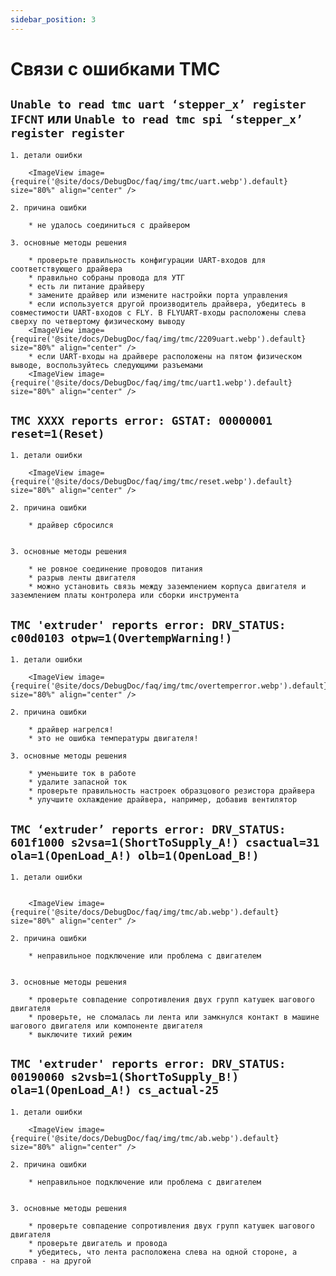 ```yaml
---
sidebar_position: 3
---
```




# Связи с ошибками TMC

## `Unable to read tmc uart ‘stepper_x’ register IFCNT` или `Unable to read tmc spi ‘stepper_x’ register register`

    1. детали ошибки

        <ImageView image={require('@site/docs/DebugDoc/faq/img/tmc/uart.webp').default} size="80%" align="center" />

    2. причина ошибки

        * не удалось соединиться с драйвером

    3. основные методы решения

        * проверьте правильность конфигурации UART-входов для соответствующего драйвера
        * правильно собраны провода для УТГ
        * есть ли питание драйверу
        * замените драйвер или измените настройки порта управления
        * если используется другой производитель драйвера, убедитесь в совместимости UART-входов с FLY. В FLYUART-входы расположены слева сверху по четвертому физическому выводу
        <ImageView image={require('@site/docs/DebugDoc/faq/img/tmc/2209uart.webp').default} size="80%" align="center" />
        * если UART-входы на драйвере расположены на пятом физическом выводе, воспользуйтесь следующими разъемами
        <ImageView image={require('@site/docs/DebugDoc/faq/img/tmc/uart1.webp').default} size="80%" align="center" />

## `TMC XXXX reports error: GSTAT: 00000001 reset=1(Reset)`

    1. детали ошибки

        <ImageView image={require('@site/docs/DebugDoc/faq/img/tmc/reset.webp').default} size="80%" align="center" />

    2. причина ошибки

        * драйвер сбросился


    3. основные методы решения

        * не ровное соединение проводов питания
        * разрыв ленты двигателя
        * можно установить связь между заземлением корпуса двигателя и заземлением платы контролера или сборки инструмента

## `TMC 'extruder' reports error: DRV_STATUS: c00d0103 otpw=1(OvertempWarning!)`

    1. детали ошибки

        <ImageView image={require('@site/docs/DebugDoc/faq/img/tmc/overtemperror.webp').default} size="80%" align="center" />

    2. причина ошибки

        * драйвер нагрелся!
        * это не ошибка температуры двигателя!

    3. основные методы решения

        * уменьшите ток в работе
        * удалите запасной ток
        * проверьте правильность настроек образцового резистора драйвера
        * улучшите охлаждение драйвера, например, добавив вентилятор

## `TMC ‘extruder’ reports error: DRV_STATUS: 601f1000 s2vsa=1(ShortToSupply_A!) csactual=31 ola=1(OpenLoad_A!) olb=1(OpenLoad_B!)`

    1. детали ошибки
    

        <ImageView image={require('@site/docs/DebugDoc/faq/img/tmc/ab.webp').default} size="80%" align="center" />

    2. причина ошибки

        * неправильное подключение или проблема с двигателем


    3. основные методы решения
    
        * проверьте совпадение сопротивления двух групп катушек шагового двигателя
        * проверьте, не сломалась ли лента или замкнулся контакт в машине шагового двигателя или компоненте двигателя
        * выключите тихий режим

## `TMC 'extruder' reports error: DRV_STATUS: 00190060 s2vsb=1(ShortToSupply_B!) ola=1(OpenLoad_A!) cs_actual-25`

    1. детали ошибки
    
        <ImageView image={require('@site/docs/DebugDoc/faq/img/tmc/ab.webp').default} size="80%" align="center" />

    2. причина ошибки

        * неправильное подключение или проблема с двигателем


    3. основные методы решения
    
        * проверьте совпадение сопротивления двух групп катушек шагового двигателя
        * проверьте двигатель и провода
        * убедитесь, что лента расположена слева на одной стороне, а справа - на другой